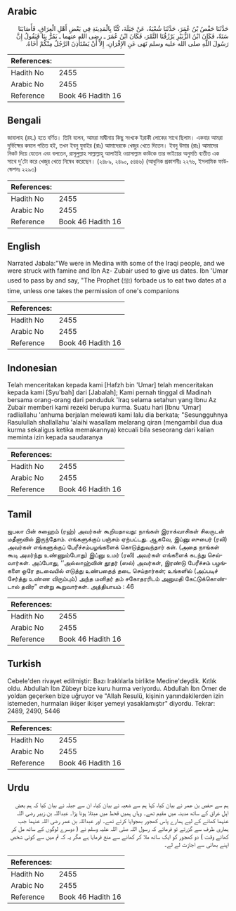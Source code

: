 ## Arabic


<div dir="rtl" lang="ar" style={{fontSize:'larger',backgroundColor:'#f8f9fa',padding:20}}>
حَدَّثَنَا حَفْصُ بْنُ عُمَرَ، حَدَّثَنَا شُعْبَةُ، عَنْ جَبَلَةَ، كُنَّا بِالْمَدِينَةِ فِي بَعْضِ أَهْلِ الْعِرَاقِ، فَأَصَابَنَا سَنَةٌ، فَكَانَ ابْنُ الزُّبَيْرِ يَرْزُقُنَا التَّمْرَ، فَكَانَ ابْنُ عُمَرَ ـ رضى الله عنهما ـ يَمُرُّ بِنَا فَيَقُولُ إِنَّ رَسُولَ اللَّهِ صلى الله عليه وسلم نَهَى عَنِ الإِقْرَانِ، إِلاَّ أَنْ يَسْتَأْذِنَ الرَّجُلُ مِنْكُمْ أَخَاهُ‏.‏
</div>
<div style={{backgroundColor:'#f8f9fa',padding:20, marginBottom: 10}}><table> <thead> <tr> <th>References:</th> <th></th> </tr> </thead> <tbody><tr><td>Hadith No</td><td>2455</td></tr><tr><td>Arabic No</td><td>2455</td></tr><tr><td>Reference</td><td>Book 46 Hadith 16</td></tr></tbody></table></div>

## Bengali


<div dir="ltr" lang="bn" style={{fontSize:'larger',backgroundColor:'#f8f9fa',padding:20}}>
জাবালাহ (রহ.) হতে বর্ণিত। তিনি বলেন, আমরা মাদ্বীনায় কিছু সংখ্যক ইরাকী লোকের সাথে ছিলাম। একবার আমরা দুর্ভিক্ষের কবলে পতিত হই, তখন ইবনু যুবাইর (রাঃ) আমাদেরকে খেজুর খেতে দিতেন। ইবনু উমার (রাঃ) আমাদের নিকট দিয়ে যেতেন এবং বলতেন, রাসূলুল্লাহ সাল্লাল্লাহু আলাইহি ওয়াসাল্লাম কাউকে তার ভাইয়ের অনুমতি ব্যতীত এক সাথে দু’টো করে খেজুর খেতে নিষেধ করেছেন। (২৪৮৯, ২৪৯০, ৫৪৪৬) (আধুনিক প্রকাশনীঃ ২২৭৬, ইসলামিক ফাউন্ডেশনঃ ২২৯৩)
</div>
<div style={{backgroundColor:'#f8f9fa',padding:20, marginBottom: 10}}><table> <thead> <tr> <th>References:</th> <th></th> </tr> </thead> <tbody><tr><td>Hadith No</td><td>2455</td></tr><tr><td>Arabic No</td><td>2455</td></tr><tr><td>Reference</td><td>Book 46 Hadith 16</td></tr></tbody></table></div>

## English


<div dir="ltr" lang="en" style={{fontSize:'larger',backgroundColor:'#f8f9fa',padding:20}}>
Narrated Jabala:"We were in Medina with some of the Iraqi people, and we were struck with famine and Ibn Az- Zubair used to give us dates. Ibn 'Umar used to pass by and say, "The Prophet (ﷺ) forbade us to eat two dates at a time, unless one takes the permission of one's companions
</div>
<div style={{backgroundColor:'#f8f9fa',padding:20, marginBottom: 10}}><table> <thead> <tr> <th>References:</th> <th></th> </tr> </thead> <tbody><tr><td>Hadith No</td><td>2455</td></tr><tr><td>Arabic No</td><td>2455</td></tr><tr><td>Reference</td><td>Book 46 Hadith 16</td></tr></tbody></table></div>

## Indonesian


<div dir="ltr" lang="id" style={{fontSize:'larger',backgroundColor:'#f8f9fa',padding:20}}>
Telah menceritakan kepada kami [Hafzh bin 'Umar] telah menceritakan kepada kami [Syu'bah] dari [Jabalah]; Kami pernah tinggal di Madinah bersama orang-orang dari penduduk 'Iraq selama setahun yang Ibnu Az Zubair memberi kami rezeki berupa kurma. Suatu hari [Ibnu 'Umar] radliallahu 'anhuma berjalan melewati kami lalu dia berkata; "Sesungguhnya Rasulullah shallallahu 'alaihi wasallam melarang qiran (mengambil dua dua kurma sekaligus ketika memakannya) kecuali bila seseorang dari kalian meminta izin kepada saudaranya
</div>
<div style={{backgroundColor:'#f8f9fa',padding:20, marginBottom: 10}}><table> <thead> <tr> <th>References:</th> <th></th> </tr> </thead> <tbody><tr><td>Hadith No</td><td>2455</td></tr><tr><td>Arabic No</td><td>2455</td></tr><tr><td>Reference</td><td>Book 46 Hadith 16</td></tr></tbody></table></div>

## Tamil


<div dir="ltr" lang="ta" style={{fontSize:'larger',backgroundColor:'#f8f9fa',padding:20}}>
ஜபலா பின் சுஹைம் (ரஹ்) அவர்கள் கூறியதாவது: நாங்கள் இராக்வாசிகள் சிலருடன் மதீனாவில் இருந்தோம். எங்களுக்குப் பஞ்சம் ஏற்பட்டது. ஆகவே, இப்னு ஸுபைர் (ரலி) அவர்கள் எங்களுக்குப் பேரீச்சம்பழங்களைக் கொடுத்துவந்தார் கள். (அதை நாங்கள் கூடி அமர்ந்து உண்ணும்போது) இப்னு உமர் (ரலி) அவர்கள் எங்களைக் கடந்து செல்வார்கள். அப்போது, ‘‘அல்லாஹ்வின் தூதர் (ஸல்) அவர்கள், இரண்டு பேரீச்சம் பழங்களை ஒரே தடவையில் எடுத்து உண்பதைத் தடை செய்தார்கள்; உங்களில் (அப்படிச் சேர்த்து உண்ண விரும்பும்) அந்த மனிதர் தம் சகோதரரிடம் அனுமதி கேட்டுக்கொண்டால் தவிர” என்று கூறுவார்கள். அத்தியாயம் : 46
</div>
<div style={{backgroundColor:'#f8f9fa',padding:20, marginBottom: 10}}><table> <thead> <tr> <th>References:</th> <th></th> </tr> </thead> <tbody><tr><td>Hadith No</td><td>2455</td></tr><tr><td>Arabic No</td><td>2455</td></tr><tr><td>Reference</td><td>Book 46 Hadith 16</td></tr></tbody></table></div>

## Turkish


<div dir="ltr" lang="tr" style={{fontSize:'larger',backgroundColor:'#f8f9fa',padding:20}}>
Cebele'den rivayet edilmiştir: Bazı Iraklılarla birlikte Medine'deydik. Kıtlık oldu. Abdullah İbn Zübeyr bize kuru hurma veriyordu. Abdullah İbn Ömer de yoldan geçerken bize uğruyor ve "Allah Resulü, kişinin yanındakilerden izin istemeden, hurmaları ikişer ikişer yemeyi yasaklamıştır" diyordu. Tekrar: 2489, 2490, 5446
</div>
<div style={{backgroundColor:'#f8f9fa',padding:20, marginBottom: 10}}><table> <thead> <tr> <th>References:</th> <th></th> </tr> </thead> <tbody><tr><td>Hadith No</td><td>2455</td></tr><tr><td>Arabic No</td><td>2455</td></tr><tr><td>Reference</td><td>Book 46 Hadith 16</td></tr></tbody></table></div>

## Urdu


<div dir="rtl" lang="ur" style={{fontSize:'larger',backgroundColor:'#f8f9fa',padding:20}}>
ہم سے حفص بن عمر نے بیان کیا، کہا ہم سے شعبہ نے بیان کیا، ان سے جبلہ نے بیان کیا کہ ہم بعض اہل عراق کے ساتھ مدینہ میں مقیم تھے۔ وہاں ہمیں قحط میں مبتلا ہونا پڑا۔ عبداللہ بن زبیر رضی اللہ عنہما کھانے کے لیے ہمارے پاس کھجور بھجوایا کرتے تھے۔ اور عبداللہ بن عمر رضی اللہ عنہما جب ہماری طرف سے گزرتے تو فرماتے کہ رسول اللہ صلی اللہ علیہ وسلم نے ( دوسرے لوگوں کے ساتھ مل کر کھاتے وقت ) دو کھجور کو ایک ساتھ ملا کر کھانے سے منع فرمایا ہے مگر یہ کہ تم میں سے کوئی شخص اپنے بھائی سے اجازت لے لے۔
</div>
<div style={{backgroundColor:'#f8f9fa',padding:20, marginBottom: 10}}><table> <thead> <tr> <th>References:</th> <th></th> </tr> </thead> <tbody><tr><td>Hadith No</td><td>2455</td></tr><tr><td>Arabic No</td><td>2455</td></tr><tr><td>Reference</td><td>Book 46 Hadith 16</td></tr></tbody></table></div>